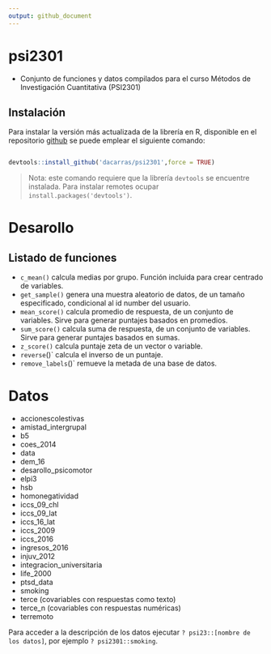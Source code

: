 ```yaml
---
output: github_document
---
```


# psi2301

- Conjunto de funciones y datos compilados para el curso Métodos de Investigación Cuantitativa (PSI2301)


## Instalación

Para instalar la versión más actualizada de la librería en R, disponible en el repositorio [github](https://github.com/dacarras/psi2301) se puede emplear el siguiente comando:

``` r

devtools::install_github('dacarras/psi2301',force = TRUE)

```

>Nota: este comando requiere que la librería `devtools` se encuentre instalada. Para instalar remotes ocupar `install.packages('devtools')`.

# Desarollo

## Listado de funciones

- `c_mean()` calcula medias por grupo. Función incluida para crear centrado de variables.
- `get_sample()` genera una muestra aleatorio de datos, de un tamaño especificado, condicional al id number del usuario.
- `mean_score()` calcula promedio de respuesta, de un conjunto de variables. Sirve para generar puntajes basados en promedios.
- `sum_score()` calcula suma de respuesta, de un conjunto de variables. Sirve para generar puntajes basados en sumas.
- `z_score()` calcula puntaje zeta de un vector o variable.
- `reverse`()` calcula el inverso de un puntaje.
- `remove_labels`()` remueve la metada de una base de datos.

# Datos

- accionescolestivas
- amistad_intergrupal
- b5
- coes_2014
- data
- dem_16
- desarollo_psicomotor
- elpi3
- hsb
- homonegatividad
- iccs_09_chl
- iccs_09_lat
- iccs_16_lat
- iccs_2009
- iccs_2016
- ingresos_2016
- injuv_2012
- integracion_universitaria
- life_2000
- ptsd_data
- smoking
- terce (covariables con respuestas como texto)
- terce_n (covariables con respuestas numéricas)
- terremoto

Para acceder a la descripción de los datos ejecutar `? psi23::[nombre de los datos]`, por ejemplo `? psi2301::smoking`.
